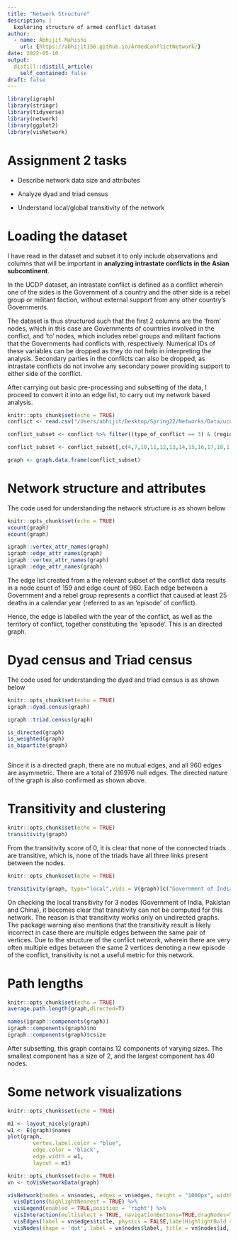 ```yaml
---
title: "Network Structure"
description: |
  Exploring structure of armed conflict dataset
author:
  - name: Abhijit Mahishi
    url: {https://abhijit156.github.io/ArmedConflictNetwork/}
date: 2022-05-10
output:
  distill::distill_article:
    self_contained: false
draft: false
---
```


```r
library(igraph)
library(stringr)
library(tidyverse)
library(network)
library(ggplot2)
library(visNetwork)

```

# Assignment 2 tasks

-   Describe network data size and attributes

-   Analyze dyad and triad census

-   Understand local/global transitivity of the network

# Loading the dataset

I have read in the dataset and subset it to only include observations and columns that will be important in **analyzing intrastate conflicts in the Asian subcontinent**.

In the UCDP dataset, an intrastate conflict is defined as a conflict wherein one of the sides is the Government of a country and the other side is a rebel group or militant faction, without external support from any other country's Governments.

The dataset is thus structured such that the first 2 columns are the 'from' nodes, which in this case are Governments of countries involved in the conflict, and 'to' nodes, which includes rebel groups and militant factions that the Governments had conflicts with, respectively. Numerical IDs of these variables can be dropped as they do not help in interpreting the analysis. Secondary parties in the conflicts can also be dropped, as intrastate conflicts do not involve any secondary power providing support to either side of the conflict.

After carrying out basic pre-processing and subsetting of the data, I proceed to convert it into an edge list, to carry out my network based analysis.

```r
knitr::opts_chunk$set(echo = TRUE)
conflict <- read.csv("/Users/abhijit/Desktop/Spring22/Networks/Data/ucdp-dyadic-211.csv", header=TRUE)

conflict_subset <- conflict %>% filter((type_of_conflict == 3) & (region == 3))

conflict_subset <- conflict_subset[,c(4,7,10,11,12,13,14,15,16,17,18,1,2,3)]

graph <- graph.data.frame(conflict_subset)

```

# Network structure and attributes

The code used for understanding the network structure is as shown below

```r
knitr::opts_chunk$set(echo = TRUE)
vcount(graph)
ecount(graph)

igraph::vertex_attr_names(graph)
igraph::edge_attr_names(graph)
igraph::vertex_attr_names(graph)
igraph::edge_attr_names(graph)

```

The edge list created from a the relevant subset of the conflict data results in a node count of 159 and edge count of 960. Each edge between a Government and a rebel group represents a conflict that caused at least 25 deaths in a calendar year (referred to as an 'episode' of conflict).

Hence, the edge is labelled with the year of the conflict, as well as the territory of conflict, together constituting the 'episode'. This is an directed graph.

# Dyad census and Triad census

The code used for understanding the dyad and triad census is as shown below

```r
knitr::opts_chunk$set(echo = TRUE)
igraph::dyad.census(graph) 

igraph::triad.census(graph)

is_directed(graph)
is_weighted(graph)
is_bipartite(graph)



```

Since it is a directed graph, there are no mutual edges, and all 960 edges are asymmetric. There are a total of 216976 null edges. The directed nature of the graph is also confirmed as shown above.

# Transitivity and clustering

```r
knitr::opts_chunk$set(echo = TRUE)
transitivity(graph)

```

From the transitivity score of 0, it is clear that none of the connected triads are transitive, which is, none of the triads have all three links present between the nodes.

```r
knitr::opts_chunk$set(echo = TRUE)

transitivity(graph, type="local",vids = V(graph)[c("Government of India","Government of China", "Government of Pakistan")])

```

On checking the local transitivity for 3 nodes (Government of India, Pakistan and China), it becomes clear that transitivity can not be computed for this network. The reason is that transitivity works only on undirected graphs. The package warning also mentions that the transitivity result is likely incorrect in case there are multiple edges between the same pair of vertices. Due to the structure of the conflict network, wherein there are very often multiple edges between the same 2 vertices denoting a new episode of the conflict, transitivity is not a useful metric for this network.

# Path lengths

```r
knitr::opts_chunk$set(echo = TRUE)
average.path.length(graph,directed=T)

names(igraph::components(graph))
igraph::components(graph)$no
igraph::components(graph)$csize

```

After subsetting, this graph contains 12 components of varying sizes. The smallest component has a size of 2, and the largest component has 40 nodes.

# Some network visualizations

```r
knitr::opts_chunk$set(echo = TRUE)

m1 <- layout_nicely(graph)
w1 <- E(graph)$names
plot(graph, 
        vertex.label.color = "blue", 
        edge.color = 'black',
        edge.width = w1,
        layout = m1)
```

```r
knitr::opts_chunk$set(echo = TRUE)
vn <- toVisNetworkData(graph)

visNetwork(nodes = vn$nodes, edges = vn$edges, height = "1000px", width = "100%") %>%
  visOptions(highlightNearest = TRUE) %>% 
  visLegend(enabled = TRUE,position = 'right') %>%
  visInteraction(multiselect = TRUE, navigationButtons=TRUE,dragNodes=TRUE,dragView=TRUE,zoomView=TRUE, hideEdgesOnZoom = TRUE, hideEdgesOnDrag = TRUE,hoverConnectedEdges = TRUE) %>%
  visEdges(label = vn$edges$title, physics = FALSE,labelHighlightBold = TRUE, color = vn$edges$color) %>%
  visNodes(shape = 'dot', label = vn$nodes$label, title = vn$nodes$id, labelHighlightBold = TRUE, borderWidth = 1.25, borderWidthSelected = 1.75)
  

```
